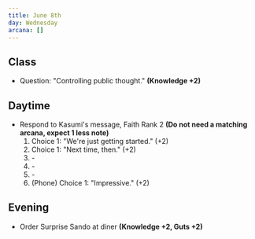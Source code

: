 ```yaml
---
title: June 8th
day: Wednesday
arcana: []
---
```


## Class
- Question: "Controlling public thought." **(Knowledge +2)**

## Daytime
- Respond to Kasumi's message, Faith Rank 2 **(Do not need a matching arcana, expect 1 less note)**
    1. Choice 1: "We're just getting started." (+2)
    1. Choice 1: "Next time, then." (+2)
    1. \-
    1. \-
    1. \-
    1. (Phone) Choice 1: "Impressive." (+2)

## Evening
- Order Surprise Sando at diner **(Knowledge +2, Guts +2)**